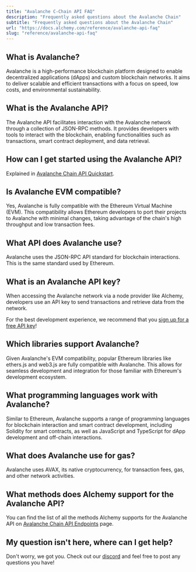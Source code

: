 ```yaml
---
title: "Avalanche C-Chain API FAQ"
description: "Frequently asked questions about the Avalanche Chain"
subtitle: "Frequently asked questions about the Avalanche Chain"
url: "https://docs.alchemy.com/reference/avalanche-api-faq"
slug: "reference/avalanche-api-faq"
---
```


## What is Avalanche?

Avalanche is a high-performance blockchain platform designed to enable decentralized applications (dApps) and custom blockchain networks. It aims to deliver scalable and efficient transactions with a focus on speed, low costs, and environmental sustainability.

## What is the Avalanche API?

The Avalanche API facilitates interaction with the Avalanche network through a collection of JSON-RPC methods. It provides developers with tools to interact with the blockchain, enabling functionalities such as transactions, smart contract deployment, and data retrieval.

## How can I get started using the Avalanche API?

Explained in [Avalanche Chain API Quickstart](/reference/avalanche-chain-api-quickstart).

## Is Avalanche EVM compatible?

Yes, Avalanche is fully compatible with the Ethereum Virtual Machine (EVM). This compatibility allows Ethereum developers to port their projects to Avalanche with minimal changes, taking advantage of the chain's high throughput and low transaction fees.

## What API does Avalanche use?

Avalanche uses the JSON-RPC API standard for blockchain interactions. This is the same standard used by Ethereum.

## What is an Avalanche API key?

When accessing the Avalanche network via a node provider like Alchemy, developers use an API key to send transactions and retrieve data from the network.

For the best development experience, we recommend that you [sign up for a free API key](https://dashboard.alchemy.com/signup/)!

## Which libraries support Avalanche?

Given Avalanche's EVM compatibility, popular Ethereum libraries like ethers.js and web3.js are fully compatible with Avalanche. This allows for seamless development and integration for those familiar with Ethereum's development ecosystem.

## What programming languages work with Avalanche?

Similar to Ethereum, Avalanche supports a range of programming languages for blockchain interaction and smart contract development, including Solidity for smart contracts, as well as JavaScript and TypeScript for dApp development and off-chain interactions.

## What does Avalanche use for gas?

Avalanche uses AVAX, its native cryptocurrency, for transaction fees, gas, and other network activities.

## What methods does Alchemy support for the Avalanche API?

You can find the list of all the methods Alchemy supports for the Avalanche API on [Avalanche Chain API Endpoints](/reference/avalanche-chain-api-endpoints) page.

## My question isn't here, where can I get help?

Don't worry, we got you. Check out our [discord](https://alchemy.com/discord) and feel free to post any questions you have!
